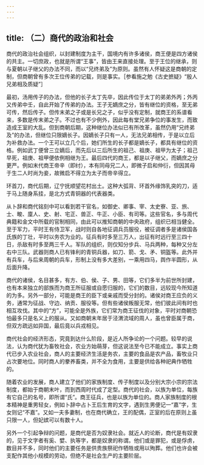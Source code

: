 ```yaml
---
---
---
```

title: （二）商代的政治和社会
---



商代的政治社会组织，以封建制度为主干，国境内有许多诸侯，商王便是四方诸侯的共主。一切庶政，也就是所谓“王事”，皆由王来直接处理。至于王位的继承，则与夏朝以子继父的办法不同，而以“兄终弟及”为原则。虽然有人怀疑这是商朝的定制，但商朝曾有多次王位传弟的记载，则是事实。［参看施之勉《古史摭疑》“殷人兄弟相及质疑”］

最初，汤用传子的办法，但他的长子太丁先卒，因此传位于太丁的弟弟外丙；外丙又传弟中壬，自此开始了传弟的办法。王子无嫡庶之分，皆有继位的资格，至无弟可传，然后传子。但传末弟之子或是长兄之子，似乎没有定制，就商王的系谱看来，多数是传末弟之子。不过也有不少例外，因此每有堂兄弟争位的事发生，而致造成王室的大乱。但到商朝后期，这种继位办法似已有所改革，虽然仍用“兄终弟及”的办法，但继位只限嫡长子。因嫡长子只有一人，无法兄弟相传，于是以立后为补救办法。一个王可以立几个后，她们所生的长子都是嫡长子，都具有继位的资格。例如武丁便曾三立嫡后，而先后以三后所生的祖己、祖庚、祖甲为太子；祖己早死，祖庚、祖甲便依例相继为王。最后四代的商王，都是以子继父，而嫡庶之分更严。例如末代商王帝辛（即纣），本有同母兄二人，即微子启和仲衍，但因其母于生二人时尚为妾，故微启不得立为太子而帝辛得立。

环首刀，商代后期，辽宁抚顺望花村出土。这种大弧背、环首外缘饰乳突的刀，适于马上随身系挂，是北方式青铜器的代表器类。

从卜辞和商代铭刻中可以看到若干官名，如御史、卿事、宰、太史寮、亚、旅、士、畯、廩人、史、射、宅正、兽正、牛正、小臣、有司等。这些官名，多与周代典籍和金文中所载的官制相同，由此可以推知商朝的中央政府，组织已相当健全。至于军力，平时王有侍卫军，战时则自各地征调兵员服役，被征调者多是诸侯国各氏族的丁壮，平时以务农为业的。征兵有时多至三万人，出征有时远行至三四十日，杀敌有时多至两三千人。军队的组织，则仅知分步兵、马兵两种，每种又分左右中三队。武器则商人已有锋利的青铜兵器，如刀、箭、戈、矛、铜盔等。此外并有兵车，与后来周朝的兵车，形制上没有多大差别，一乘用四马，舆作半圆形，从后面升降。

商代的诸侯，名目甚多，有方、伯、侯、子、男、田等，它们多半为前世所封建，也有本来独立的部族而为商王所征服或自愿归服的，它们的数目，远较现今所知道的为多。另外一部分，可能是商王的臣下或亲戚而受分封的。诸侯对商王应负的义务，通常为征战、守边、纳贡、服役等。但有些诸侯叛服无常，他们彼此间有时也相互攻伐。其中的“方”，可能全是外族，它们常为商王征伐的对象，平时对商朝恐怕最多只是名义上的服从。又如商朝末年居于泾渭流域的周人，虽也曾臣属于商，但双方疏远如异国，最后竟以兵戎相见。

商代社会的经济形态，究竟到达什么阶段，是近人所争论的一个问题。较早的说法，认为商代犹为畜牧社会，农业方始萌芽，但这说法至今已不能成立。事实上商代已步入农业社会，商人的主要经济生活是务农，主要的食品是农产品，畜牧业只占次要地位。同时商人的豢养畜类，并不全为食用，主要是供给各种祀典作牺牲的。

随着农业的发展，商人建立了他们的家族制度、传子制度以及分别大宗小宗的宗法制度，都始于商朝末叶，而到西周时代成了定型。商代的社会，以族为单位，每族有它自己的名号，即所谓“氏”。商王征兵，也是以族为单位的。商人家族制度的根本精神是重男轻女，例如卜辞中占卜王后生育的文字，遇到生男便记一“嘉”字，生女则记“不嘉”。又如一夫多妻制，也在商代确立，王的配偶，正室的后在原则上虽只限一人，但妃嫔可以有数十人。

另外一个引起争辩的问题，是商代是否为奴隶社会。就近人的论断，商代是有奴隶的，见于文字者有奚、嬖、执等字，都是奴隶的称谓。他们或是罪犯，或是俘虏，数目并不多，同时他们的主要任务是供贵族祭祀作牺牲或用以殉葬。他们也许会被支配作其他小规模的劳动，但绝不是社会生产的主要阶层。